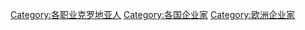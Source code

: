 {{Commonscat|Businesspeople from Croatia}}

[[Category:各职业克罗地亚人|Category:各职业克罗地亚人]]
[[Category:各国企业家|Category:各国企业家]]
[[Category:欧洲企业家|Category:欧洲企业家]]